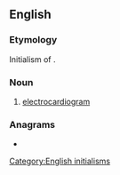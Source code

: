==English==

===Etymology===
Initialism of {{etyl|de|en}} {{m|de|Elektrokardiogramm|'''E'''lektro'''k'''ardio'''g'''ramm}}.

===Noun===
{{en-noun|?}}

# {{lb|en|cardiology}} [[electrocardiogram]]

===Anagrams===
* {{anagrams|en|a=egk|keg}}

[[Category:English initialisms]]